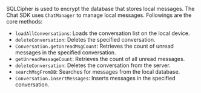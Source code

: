 <PlatformWrapper platform="android">

SQLCipher is used to encrypt the database that stores local messages. The Chat SDK uses `ChatManager` to manage local messages. Followings are the core methods:

- `loadAllConversations`: Loads the conversation list on the local device.
- `deleteConversation`: Deletes the specified conversation.
- `Conversation.getUnreadMsgCount`: Retrieves the count of unread messages in the specified conversation.
- `getUnreadMessageCount`: Retrieves the count of all unread messages.
- `deleteConversation`: Deletes the conversation from the server.
- `searchMsgFromDB`: Searches for messages from the local database.
- `Conversation.insertMessages`: Inserts messages in the specified conversation.

</PlatformWrapper>